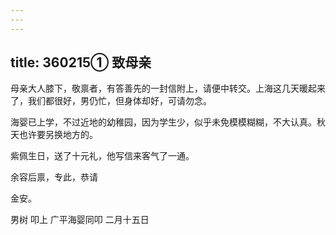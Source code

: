```yaml
---
---
---
```

title: 360215① 致母亲
---




母亲大人膝下，敬禀者，有答善先的一封信附上，请便中转交。上海这几天暖起来了，我们都很好，男仍忙，但身体却好，可请勿念。

海婴已上学，不过近地的幼稚园，因为学生少，似乎未免模模糊糊，不大认真。秋天也许要另换地方的。

紫佩生日，送了十元礼，他写信来客气了一通。

余容后禀，专此，恭请

金安。

男树 叩上 广平海婴同叩 二月十五日